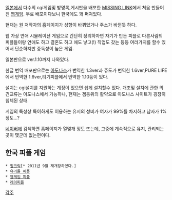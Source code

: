 [[일본]]에서 다수의 cgi게임및 방명록,게시판을 배포한 [http://www.area-s.com/ MISSING LINK]에서 처음 만들어진 [[웹게임]]. 무료 배포이다보니 한국에도 꽤 퍼져있다.

현재는 원 저작자의 홈페이지가 성향이 바뀌었거나 주소가 바뀐듯 하다. 

웹 가상 연애 시뮬레이션 게임으로 간단히 정리하자면 자기가 만든 피플로 다른사람의 피플들이랑 연애도 하고 결혼도 하고 애도 낳고(!) 직업도 갖는 등등 여러가지를 할수 있어서 단순하지만 중독성이 높은 게임.

일본판으로 ver.1.10까지 나와있다.

한글 번역 배포판으로는 [http://www.adonas.com/ 아도나스]가 번역한 1.3ver과 쥬도가 번역한 1.6ver,PURE LIFE에서 번역한 1.6ver,티기피플에서 번역한 1.10등이 있다. 

설치는 cgi설치를 지원하는 계정이 있으면 쉽게 설치할수 있다. 개조및 설치에 관한 의견교류는 아도나스에서 가능하나, 현재는 겜등위의 활약으로 아도나스 사이트가 굉장히 침체된 상태.

게임의 특성상 특이하게도 이용하는 유저의 성비가 여자가 99%를 차지하고 남자가 1%정도...? 

[[네이버]]에 검색하면 홈페이지가 열몇개 정도 뜨는데, 그중에 계속적으로 유지, 관리되는곳이 몇군데 없는편이다.


== 한국 피플 게임  ==

 * [[핑크릭]][* 2011년 9월 재개장하였다.]
 * [http://www.yuridol.net/ 유리돌 피플]
 * [http://p-ple.kr/ 웹게임 피플]
 * [http://ray.myartsonline.com/people/ 레이피플]

[[각주]]
